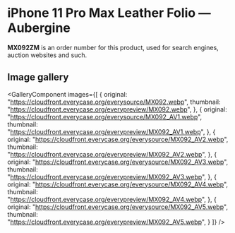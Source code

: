 
# iPhone 11 Pro Max Leather Folio — Aubergine

<Callout type='info' emoji='👉🏻'>**MX092ZM** is an order number for this product, used for search engines, auction websites and such.</Callout>

## Image gallery

<GalleryComponent
    images={[
      {
        original: "https://cloudfront.everycase.org/everysource/MX092.webp",
        thumbnail: "https://cloudfront.everycase.org/everypreview/MX092.webp",
      },
      {
        original: "https://cloudfront.everycase.org/everysource/MX092_AV1.webp",
        thumbnail: "https://cloudfront.everycase.org/everypreview/MX092_AV1.webp",
      },
      {
        original: "https://cloudfront.everycase.org/everysource/MX092_AV2.webp",
        thumbnail: "https://cloudfront.everycase.org/everypreview/MX092_AV2.webp",
      },
      {
        original: "https://cloudfront.everycase.org/everysource/MX092_AV3.webp",
        thumbnail: "https://cloudfront.everycase.org/everypreview/MX092_AV3.webp",
      },
      {
        original: "https://cloudfront.everycase.org/everysource/MX092_AV4.webp",
        thumbnail: "https://cloudfront.everycase.org/everypreview/MX092_AV4.webp",
      },
      {
        original: "https://cloudfront.everycase.org/everysource/MX092_AV5.webp",
        thumbnail: "https://cloudfront.everycase.org/everypreview/MX092_AV5.webp",
      }
    ]}
  />
